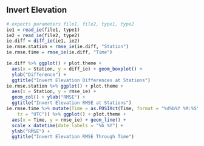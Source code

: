 
## Invert Elevation

```r
# expects parameters file1, file2, type1, type2
ie1 = read_ie(file1, type1)
ie2 = read_ie(file2, type2)
ie.diff = diff_ie(ie1, ie2)
ie.rmse.station = rmse_ie(ie.diff, "Station")
ie.rmse.time = rmse_ie(ie.diff, "Time")

ie.diff %>% ggplot() + plot.theme +
  aes(x = Station, y = diff_ie) + geom_boxplot() +
  ylab("Difference") +
  ggtitle("Invert Elevation Differences at Stations")
ie.rmse.station %>% ggplot() + plot.theme +
  aes(x = Station, y = rmse_ie) +
  geom_col() + ylab("RMSE") +
  ggtitle("Invert Elevation RMSE at Stations")
ie.rmse.time %>% mutate(Time = as.POSIXct(Time, format = "%d%b%Y %M:%S",
    tz = "UTC")) %>% ggplot() + plot.theme +
  aes(x = Time, y = rmse_ie) + geom_line() +
  scale_x_datetime(date_labels = "%b %Y") + 
  ylab("RMSE") +
  ggtitle("Invert Elevation RMSE Through Time")
```
